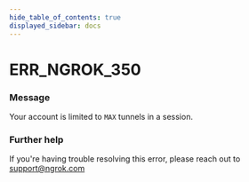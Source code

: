 ```yaml
---
hide_table_of_contents: true
displayed_sidebar: docs
---
```



# ERR_NGROK_350

### Message

Your account is limited to `MAX` tunnels in a session.

<ErrorDetails error="err_ngrok_350" />

### Further help

If you're having trouble resolving this error, please reach out to [support@ngrok.com](mailto:support@ngrok.com?subject=Help%20with%20ERR_NGROK_350)
